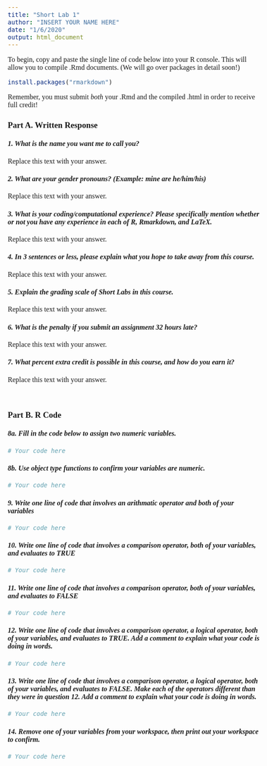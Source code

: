 ```yaml
---
title: "Short Lab 1"
author: "INSERT YOUR NAME HERE"
date: "1/6/2020"
output: html_document
---
```



<!--- Please do not touch the code below! It is for styling. --->
<style type="text/css">
/* Whole document: */
body{
  font-family: "Georgia", serif;
  font-size: 12pt;
}
h1.title {
  font-size: 38px;
  text-align: center;
}
h4.author {
  font-size: 18px;
  text-align: center;
}
h4.date {
  font-size: 18px;
  text-align: center;
}
</style>
<!--- Begin here! Fill in text and R code for each of these questions. --->

To begin, copy and paste the single line of code below into your R console. 
This will allow you to compile .Rmd documents. (We will go over packages in detail soon!)

```r
install.packages("rmarkdown")
```

Remember, you must submit *both* your .Rmd and the compiled .html in order to receive full credit!

### **Part A. Written Response**

#### *1. What is the name you want me to call you?*

Replace this text with your answer.

#### *2. What are your gender pronouns? (Example: mine are he/him/his)*

Replace this text with your answer.

#### *3. What is your coding/computational experience? Please specifically mention whether or not you have any experience in each of R, Rmarkdown, and LaTeX.*

Replace this text with your answer.

#### *4. In 3 sentences or less, please explain what you hope to take away from this course.*

Replace this text with your answer.

#### *5. Explain the grading scale of Short Labs in this course.*

Replace this text with your answer.

#### *6. What is the penalty if you submit an assignment 32 hours late?*

Replace this text with your answer.

#### *7. What percent extra credit is possible in this course, and how do you earn it?*

Replace this text with your answer.

<!--- Note: I use the backslash to skip a line for formatting. --->
\ 

### **Part B. R Code**

#### *8a. Fill in the code below to assign two numeric variables.*

```r
# Your code here
```

#### *8b. Use object type functions to confirm your variables are numeric.*

```r
# Your code here
```

#### *9. Write one line of code that involves an arithmatic operator and both of your variables*

```r
# Your code here
```

#### *10. Write one line of code that involves a comparison operator, both of your variables, and evaluates to TRUE*

```r
# Your code here
```

#### *11. Write one line of code that involves a comparison operator, both of your variables, and evaluates to FALSE*

```r
# Your code here
```

#### *12. Write one line of code that involves a comparison operator, a logical operator, both of your variables, and evaluates to TRUE. Add a comment to explain what your code is doing in words.*

```r
# Your code here
```

#### *13. Write one line of code that involves a comparison operator, a logical operator, both of your variables, and evaluates to FALSE. Make each of the operators different than they were in question 12. Add a comment to explain what your code is doing in words.*

```r
# Your code here
```

#### *14. Remove one of your variables from your workspace, then print out your workspace to confirm.*

```r
# Your code here
```
